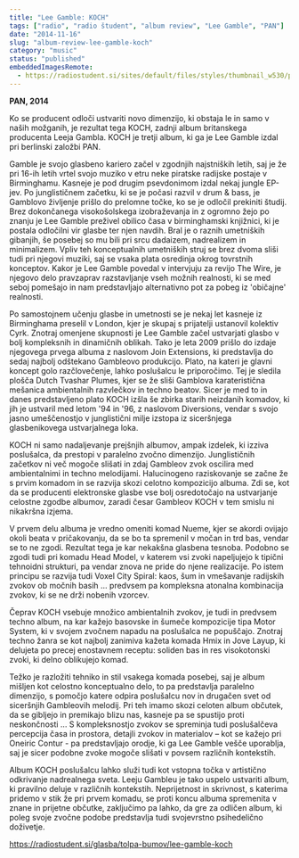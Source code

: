 ```yaml
---
title: "Lee Gamble: KOCH"
tags: ["radio", "radio študent", "album review", "Lee Gamble", "PAN"]
date: "2014-11-16"
slug: "album-review-lee-gamble-koch"
category: "music"
status: "published"
embeddedImagesRemote:
  - https://radiostudent.si/sites/default/files/styles/thumbnail_w530/public/slike/2014-11-16-tolpa-bumov-lee-gamble-koch-34126.jpg
---
```



**PAN, 2014**

Ko se producent odloči ustvariti novo dimenzijo, ki obstaja le in samo v naših možganih, je rezultat tega KOCH, zadnji album britanskega producenta Leeja Gambla. KOCH je tretji album, ki ga je Lee Gamble izdal pri berlinski založbi PAN.

Gamble je svojo glasbeno kariero začel v zgodnjih najstniških letih, saj je že pri 16-ih letih vrtel svojo muziko v etru neke piratske radijske postaje v Birminghamu. Kasneje je pod drugim psevdonimom izdal nekaj jungle EP-jev. Po junglističnem začetku, ki se je počasi razvil v drum & bass, je Gamblovo življenje prišlo do prelomne točke, ko se je odločil prekiniti študij. Brez dokončanega visokošolskega izobraževanja in z ogromno žejo po znanju je Lee Gamble preživel obilico časa v birminghamski knjižnici, ki je postala odločilni vir glasbe ter njen navdih. Bral je o raznih umetniških gibanjih, še posebej so mu bili pri srcu dadaizem, nadrealizem in minimalizem. Vpliv teh konceptualnih umetniških struj se brez dvoma sliši tudi pri njegovi muziki, saj se vsaka plata osredinja okrog tovrstnih konceptov. Kakor je Lee Gamble povedal v intervjuju za revijo The Wire, je njegovo delo pravzaprav razstavljanje vseh možnih realnosti, ki se med seboj pomešajo in nam predstavljajo alternativno pot za pobeg iz 'običajne' realnosti.

Po samostojnem učenju glasbe in umetnosti se je nekaj let kasneje iz Birminghama preselil v London, kjer je skupaj s prijatelji ustanovil kolektiv Cyrk. Znotraj omenjene skupnosti je Lee Gamble začel ustvarjati glasbo v bolj kompleksnih in dinamičnih oblikah. Tako je leta 2009 prišlo do izdaje njegovega prvega albuma z naslovom Join Extensions, ki predstavlja do sedaj najbolj odštekano Gambleovo produkcijo. Plato, na kateri je glavni koncept golo razčlovečenje, lahko poslušalcu le priporočimo. Tej je sledila plošča Dutch Tvashar Plumes, kjer se že sliši Gamblova karateristična mešanica ambientalnih razvlečkov in techno beatov. Sicer je med to in danes predstavljeno plato KOCH izšla še zbirka starih neizdanih komadov, ki jih je ustvaril med letom '94 in '96, z naslovom Diversions, vendar s svojo jasno umeščenostjo v junglistični milje izstopa iz siceršnjega glasbenikovega ustvarjalnega loka.

KOCH ni samo nadaljevanje prejšnjih albumov, ampak izdelek, ki izziva poslušalca, da prestopi v paralelno zvočno dimenzijo. Junglističnih začetkov ni več mogoče slišati in zdaj Gambleov zvok oscilira med ambientalnimi in techno melodijami. Halucinogeno raziskovanje se začne že s prvim komadom in se razvija skozi celotno kompozicijo albuma. Zdi se, kot da se producenti elektronske glasbe vse bolj osredotočajo na ustvarjanje celostne zgodbe albumov, zaradi česar Gambleov KOCH v tem smislu ni nikakršna izjema.

V prvem delu albuma je vredno omeniti komad Nueme, kjer se akordi ovijajo okoli beata v pričakovanju, da se bo ta spremenil v močan in trd bas, vendar se to ne zgodi. Rezultat tega je kar nekakšna glasbena tesnoba. Podobno se zgodi tudi pri komadu Head Model, v katerem vsi zvoki napeljujejo k tipični tehnoidni strukturi, pa vendar znova ne pride do njene realizacije. Po istem principu se razvija tudi Voxel City Spiral: kaos, šum in vmešavanje radijskih zvokov ob močnih basih ... predvsem pa kompleksna atonalna kombinacija zvokov, ki se ne drži nobenih vzorcev.

Čeprav KOCH vsebuje množico ambientalnih zvokov, je tudi in predvsem techno album, na kar kažejo basovske in šumeče kompozicije tipa Motor System, ki v svojem zvočnem napadu na poslušalca ne popuščajo. Znotraj techno žanra se kot najbolj zanimiva kažeta komada Hmix in Jove Layup, ki delujeta po precej enostavnem receptu: soliden bas in res visokotonski zvoki, ki delno oblikujejo komad.

Težko je razložiti tehniko in stil vsakega komada posebej, saj je album mišljen kot celostno konceptualno delo, to pa predstavlja paralelno dimenzijo, s pomočjo katere odpira poslušalcu nov in drugačen svet od siceršnjih Gambleovih melodij. Pri teh imamo skozi celoten album občutek, da se gibljejo in premikajo blizu nas, kasneje pa se spustijo proti neskončnosti … S kompleksnostjo zvokov se spreminja tudi poslušalčeva percepcija časa in prostora, detajli zvokov in materialov – kot se kažejo pri Oneiric Contur - pa predstavljajo orodje, ki ga Lee Gamble vešče uporablja, saj je sicer podobne zvoke mogoče slišati v povsem različnih kontekstih.

Album KOCH poslušalcu lahko služi tudi kot vstopna točka v artistično odkrivanje nadrealnega sveta. Leeju Gambleu je tako uspelo ustvariti album, ki pravilno deluje v različnih kontekstih. Neprijetnost in skrivnost, s katerima pridemo v stik že pri prvem komadu, se proti koncu albuma spremenita v znane in prijetne občutke, zaključimo pa lahko, da gre za odličen album, ki poleg svoje zvočne podobe predstavlja tudi svojevrstno psihedelično doživetje.

<https://radiostudent.si/glasba/tolpa-bumov/lee-gamble-koch>

<div
  style={{
    gridArea: "1/1",
    position: "relative",
    placeItems: "center",
    display: "grid",
  }}
>
  <GatsbyImage
    style={{ marginTop: "2em" }}
    imgStyle={{ border: "3px dotted tomato" }}
    alt=""
    image={getImage(props.remoteImages[0])}
  />
</div>
